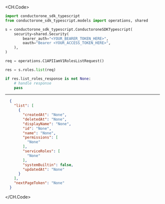 
<CH.Code>
```python List.py
import conductorone_sdk_typescript
from conductorone_sdk_typescript.models import operations, shared

s = conductorone_sdk_typescript.ConductoroneSDKTypescript(
    security=shared.Security(
        bearer_auth="<YOUR_BEARER_TOKEN_HERE>",
        oauth="Bearer <YOUR_ACCESS_TOKEN_HERE>",
    ),
)

req = operations.C1APIIamV1RolesListRequest()

res = s.roles.list(req)

if res.list_roles_response is not None:
    # handle response
    pass
```
---

```json Example Response
  {
    "list": [
      {
        "createdAt": "None",
        "deletedAt": "None",
        "displayName": "None",
        "id": "None",
        "name": "None",
        "permissions": [
          "None"
        ],
        "serviceRoles": [
          "None"
        ],
        "systemBuiltin": false,
        "updatedAt": "None"
      }
    ],
    "nextPageToken": "None"
  }
```
</CH.Code>
